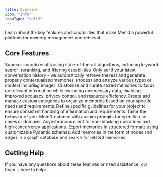 ```yaml
---
title: Overview
icon: "info"
iconType: "solid"
---
```


<Snippet file="security-compliance.mdx" />

Learn about the key features and capabilities that make Mem0 a powerful platform for memory management and retrieval.

## Core Features

<CardGroup>
  <Card title="Advanced Retrieval" icon="magnifying-glass" href="advanced-retrieval">
    Superior search results using state-of-the-art algorithms, including keyword search, reranking, and filtering capabilities.
  </Card>
  <Card title="Contextual Add" icon="square-plus" href="contextual-add">
    Only send your latest conversation history - we automatically retrieve the rest and generate properly contextualized memories.
  </Card>
  <Card title="Multimodal Support" icon="photo-film" href="multimodal-support">
    Process and analyze various types of content including images.
  </Card>
  <Card title="Memory Customization" icon="filter" href="selective-memory">
    Customize and curate stored memories to focus on relevant information while excluding unnecessary data, enabling improved accuracy, privacy control, and resource efficiency.
  </Card>
  <Card title="Custom Categories" icon="tags" href="custom-categories">
    Create and manage custom categories to organize memories based on your specific needs and requirements.
  </Card>
  <Card title="Custom Instructions" icon="list-check" href="custom-instructions">
    Define specific guidelines for your project to ensure consistent handling of information and requirements.
  </Card>
  <Card title="Direct Import" icon="message-bot" href="direct-import">
    Tailor the behavior of your Mem0 instance with custom prompts for specific use cases or domains.
  </Card>
  <Card title="Async Client" icon="bolt" href="async-client">
    Asynchronous client for non-blocking operations and high concurrency applications.
  </Card>
  <Card title="Memory Export" icon="file-export" href="memory-export">
    Export memories in structured formats using customizable Pydantic schemas.
  </Card>
  <Card title="Graph Memory" icon="graph" href="graph-memory">
    Add memories in the form of nodes and edges in a graph database and search for related memories.
  </Card>
</CardGroup>

## Getting Help

If you have any questions about these features or need assistance, our team is here to help:

<Snippet file="get-help.mdx" />
